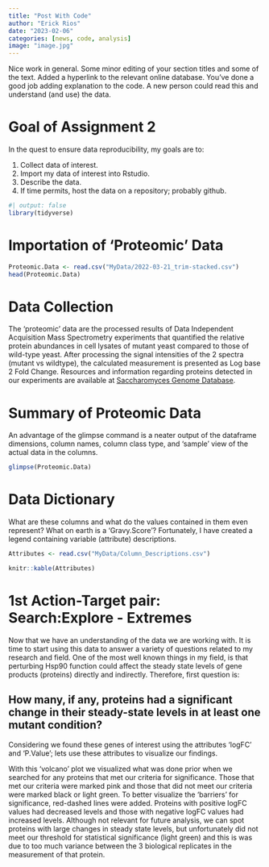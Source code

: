 ```yaml
---
title: "Post With Code"
author: "Erick Rios"
date: "2023-02-06"
categories: [news, code, analysis]
image: "image.jpg"
---
```


::: callout-note
Nice work in general. Some minor editing of your section titles and some of the text. Added a hyperlink to the relevant online database. You've done a good job adding explanation to the code. A new person could read this and understand (and use) the data.
:::

# Goal of Assignment 2

In the quest to ensure data reproducibility, my goals are to:

1.  Collect data of interest.
2.  Import my data of interest into Rstudio.
3.  Describe the data.
4.  If time permits, host the data on a repository; probably github.

```r
#| output: false
library(tidyverse)
```

# Importation of 'Proteomic' Data

```r
Proteomic.Data <- read.csv("MyData/2022-03-21_trim-stacked.csv")
head(Proteomic.Data)

```

# Data Collection

The 'proteomic' data are the processed results of Data Independent Acquisition Mass Spectrometry experiments that quantified the relative protein abundances in cell lysates of mutant yeast compared to those of wild-type yeast. After processing the signal intensities of the 2 spectra (mutant vs wildtype), the calculated measurement is presented as Log base 2 Fold Change. Resources and information regarding proteins detected in our experiments are available at [Saccharomyces Genome Database](https://www.yeastgenome.org).

# Summary of Proteomic Data

An advantage of the glimpse command is a neater output of the dataframe dimensions, column names, column class type, and 'sample' view of the actual data in the columns.

```r
glimpse(Proteomic.Data)

```

# Data Dictionary

What are these columns and what do the values contained in them even represent? What on earth is a 'Gravy.Score'? Fortunately, I have created a legend containing variable (attribute) descriptions.

```r
Attributes <- read.csv("MyData/Column_Descriptions.csv")

knitr::kable(Attributes)
```

# 1st Action-Target pair: Search:Explore - Extremes

Now that we have an understanding of the data we are working with. It is time to start using this data to answer a variety of questions related to my research and field. One of the most well known things in my field, is that perturbing Hsp90 function could affect the steady state levels of gene products (proteins) directly and indirectly. Therefore, first question is:

## How many, if any, proteins had a significant change in their steady-state levels in at least one mutant condition?



Considering we found these genes of interest using the attributes 'logFC' and 'P.Value'; lets use these attributes to visualize our findings.


With this 'volcano' plot we visualized what was done prior when we searched for any proteins that met our criteria for significance. Those that met our criteria were marked pink and those that did not meet our criteria were marked black or light green. To better visualize the 'barriers' for significance, red-dashed lines were added. Proteins with positive logFC values had decreased levels and those with negative logFC values had increased levels. Although not relevant for future analysis, we can spot proteins with large changes in steady state levels, but unfortunately did not meet our threshold for statistical significance (light green) and this is was due to too much variance between the 3 biological replicates in the measurement of that protein.
